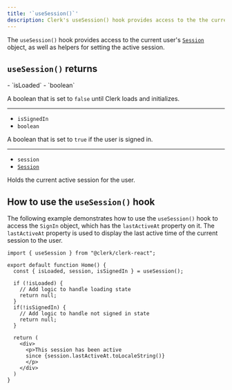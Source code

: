 ```yaml
---
title: '`useSession()`'
description: Clerk's useSession() hook provides access to the the current user Session object, as well as helpers to set the active session.
---
```


The `useSession()` hook provides access to the current user's [`Session`](/docs/references/javascript/session) object, as well as helpers for setting the active session.

## `useSession()` returns

<Properties>
  - `isLoaded`
  - `boolean`

  A boolean that is set to `false` until Clerk loads and initializes.

  ---

  - `isSignedIn`
  - `boolean`

  A boolean that is set to `true` if the user is signed in.

  ---

  - `session`
  - [`Session`](/docs/references/javascript/session)

  Holds the current active session for the user.
</Properties>

## How to use the `useSession()` hook

The following example demonstrates how to use the `useSession()` hook to access the `SignIn` object, which has the `lastActiveAt` property on it. The `lastActiveAt` property is used to display the last active time of the current session to the user.

```tsx {{ prettier: false, filename: 'home.tsx' }}
import { useSession } from "@clerk/clerk-react";

export default function Home() {
  const { isLoaded, session, isSignedIn } = useSession();

  if (!isLoaded) {
    // Add logic to handle loading state
    return null;
  }
  if(!isSignedIn) {
    // Add logic to handle not signed in state
    return null;
  }

  return (
    <div>
      <p>This session has been active
      since {session.lastActiveAt.toLocaleString()}
      </p>
    </div>
  )
}
```
